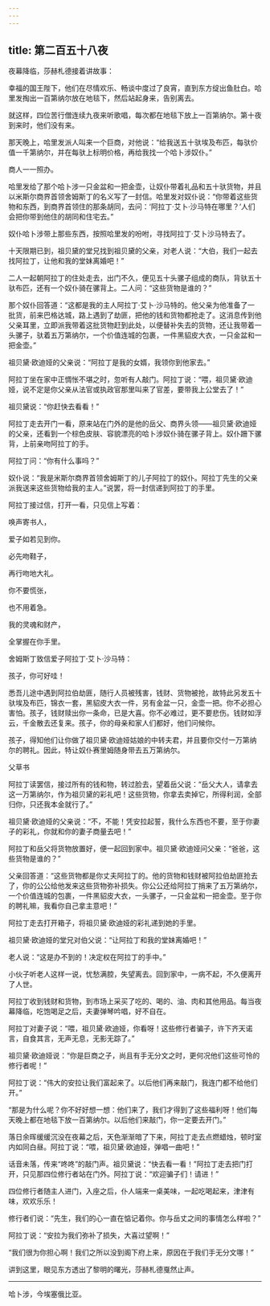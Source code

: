 ```yaml
---
---
---
```

title: 第二百五十八夜
---






夜幕降临，莎赫札德接着讲故事：





幸福的国王陛下，他们在尽情欢乐、畅谈中度过了良宵，直到东方绽出鱼肚白。哈里发掏出一百第纳尔放在地毯下，然后站起身来，告别离去。

就这样，四位苦行僧连续九夜来听歌唱，每次都在地毯下放上一百第纳尔。第十夜到来时，他们没有来。

那天晚上，哈里发派人叫来一个巨商，对他说：“给我送五十驮埃及布匹，每驮价值一千第纳尔，并在每驮上标明价格，再给我找一个哈卜涉奴仆。”

商人一一照办。

哈里发给了那个哈卜涉一只金盆和一把金壶，让奴仆带着礼品和五十驮货物，并且以米斯尔商界首领舍姆斯丁的名义写了一封信。哈里发对奴仆说：“你带着这些货物和东西，到商界首领住的那条胡同，去问：‘阿拉丁·艾卜·沙马特在哪里？’人们会把你带到他住的胡同和住宅去。”

奴仆哈卜涉带上那些东西，按照哈里发的吩咐，寻找阿拉丁·艾卜沙马特去了。

十天限期已到，祖贝黛的堂兄找到祖贝黛的父亲，对老人说：“大伯，我们一起去找阿拉丁，让他和我的堂妹离婚吧！”

二人一起朝阿拉丁的住处走去，出门不久，便见五十头骡子组成的商队，背驮五十驮布匹，还有一个奴仆骑在骡背上。二人问：“这些货物是谁的？”

那个奴仆回答道：“这都是我的主人阿拉丁·艾卜·沙马特的。他父亲为他准备了一批货，前来巴格达城，路上遇到了劫匪，把他的钱和货物都抢走了。这消息传到他父亲耳里，立即派我带着这批货物赶到此处，以便替补失去的货物，还让我带着一头骡子，驮着五万第纳尔，一个价值连城的包裹，一件黑貂皮大衣，一只金盆和一把金壶。”

祖贝黛·欧迪娅的父亲说：“阿拉丁是我的女婿，我领你到他家去。”

阿拉丁坐在家中正惆怅不堪之时，忽听有人敲门。阿拉丁说：“喂，祖贝黛·欧迪娅，说不定是你父亲从法官或执政官那里叫来了官差，要带我上公堂去了！”

祖贝黛说：“你赶快去看看！”

阿拉丁走去开门一看，原来站在门外的是他的岳父、商界头领——祖贝黛·欧迪娅的父亲，还看到一个棕色皮肤、容貌漂亮的哈卜涉奴仆骑在骡子背上。奴仆跚下骡背，上前亲吻阿拉丁的手。

阿拉丁问：“你有什么事吗？”

奴仆说：“我是米斯尔商界首领舍姆斯丁的儿子阿拉丁的奴仆。阿拉丁先生的父亲派我送来这些货物给我的主人。”说罢，将一封信递到阿拉丁的手里。

阿拉丁接过信，打开一看，只见信上写着：


唤声寄书人，

爱子如若见到你。

必先吻鞋子，

再行吻地大礼。

你不要慌张，

也不用着急。

我的灵魂和财产，

全掌握在你手里。




舍姆斯丁致信爱子阿拉丁·艾卜·沙马特：

孩子，你可好哇！

悉吾儿途中遇到阿拉伯劫匪，随行人员被残害，钱财、货物被抢，故特此另发五十驮埃及布匹，锦衣一套，黑貂皮大衣一件，另有金盆一只，金壶一把。你不必担心害怕。孩子，钱财赎出你一条命，已是大喜。你不必难过，更不要悲伤。钱财如浮云，千金散去还复来。孩子，你的母亲和家人们都好，他们问候你。

孩子，得知他们让你做了祖贝黛·欧迪娅姑娘的中转夫君，并且要你交付一万第纳尔的聘礼。因此，特让奴仆赛里姆随身带去五万第纳尔。

父草书



阿拉丁读罢信，接过所有的钱和物，转过脸去，望着岳父说：“岳父大人，请拿去这一万第纳尔，作为祖贝黛的彩礼吧！这些货物，你拿去卖掉它，所得利润，全部归你，只还我本金就行了。”

祖贝黛·欧迪娅的父亲说：“不，不能！凭安拉起誓，我什么东西也不要，至于你妻子的彩礼，你就和你的妻子商量去吧！”

阿拉丁和岳父将货物放置好，便一起回到家中。祖贝黛·欧迪娅问父亲：“爸爸，这些货物是谁的？”

父亲回答道：“这些货物都是你丈夫阿拉丁的。他的货物和钱财被阿拉伯劫匪抢去了，你的公公给他发来这些货物弥补损失。你公公还给阿拉丁捎来了五万第纳尔，一个价值连城的包裹，一件黑貂皮大衣，一头骡子，一只金盆和一把金壶。至于你的聘礼嘛，我看你自己拿主意吧！”

阿拉丁走去打开箱子，将祖贝黛·欧迪娅的彩礼递到她的手里。

祖贝黛·欧迪娅的堂兄对伯父说：“让阿拉丁和我的堂妹离婚吧！”

老人说：“这是办不到的！决定权在阿拉丁的手中。”

小伙子听老人这样一说，忧愁满腔，失望离去。回到家中，一病不起，不久便离开了人世。

阿拉丁收到钱财和货物，到市场上采买了吃的、喝的、油、肉和其他用品。每当夜幕降临，吃饱喝足之后，夫妻弹琴吟唱，好不自在。

阿拉丁对妻子说：“喂，祖贝黛·欧迪娅，你看呀！这些修行者骗子，许下齐天诺言，自食其言，无声无息，无影无踪了。”

祖贝黛·欧迪娅说：“你是巨商之子，尚且有手无分文之时，更何况他们这些可怜的修行者呢！”

阿拉丁说：“伟大的安拉让我们富起来了。以后他们再来敲门，我连门都不给他们开。”

“那是为什么呢？你不好好想一想：他们来了，我们才得到了这些福利呀！他们每天晚上都在地毯下放一百第纳尔。以后他们来敲门，你一定要去开门。”

落日余晖缓缓沉没在夜幕之后，天色渐渐暗了下来，阿拉丁走去点燃蜡烛，顿时室内如同白昼。阿拉丁说：“喂，祖贝黛·欧迪娅，弹唱一曲吧！”

话音未落，传来“咚咚”的敲门声。祖贝黛说：“快去看一看！”阿拉丁走去把门打开，只见那四位修行者站在门外。阿拉丁说：“欢迎骗子们！请进！”

四位修行者随主人进门，入座之后，仆人端来一桌美味，一起吃喝起来，津津有味，欢欢乐乐！

修行者们说：“先生，我们的心一直在惦记着你。你与岳丈之间的事情怎么样啦？”

阿拉丁说：“安拉为我们弥补了损失，大喜过望啊！”

“我们很为你担心啊！我们之所以没到阁下府上来，原因在于我们手无分文哪！”





讲到这里，眼见东方透出了黎明的曙光，莎赫札德戛然止声。



***





哈卜涉，今埃塞俄比亚。​​​
